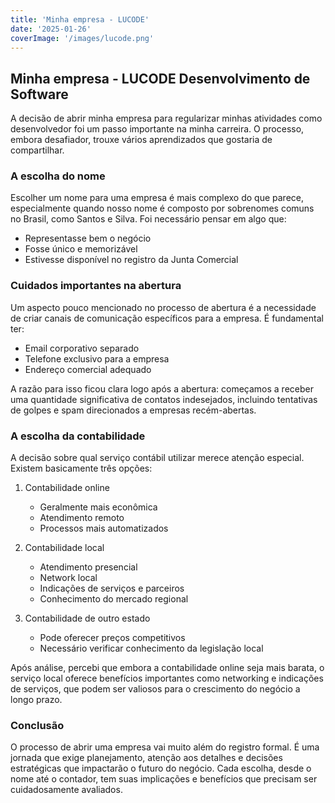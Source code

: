 ```yaml
---
title: 'Minha empresa - LUCODE'
date: '2025-01-26'
coverImage: '/images/lucode.png'
---
```


## Minha empresa - LUCODE Desenvolvimento de Software

A decisão de abrir minha empresa para regularizar minhas atividades como desenvolvedor foi um passo importante na minha carreira. O processo, embora desafiador, trouxe vários aprendizados que gostaria de compartilhar.

### A escolha do nome

Escolher um nome para uma empresa é mais complexo do que parece, especialmente quando nosso nome é composto por sobrenomes comuns no Brasil, como Santos e Silva. Foi necessário pensar em algo que:
- Representasse bem o negócio
- Fosse único e memorizável
- Estivesse disponível no registro da Junta Comercial

### Cuidados importantes na abertura

Um aspecto pouco mencionado no processo de abertura é a necessidade de criar canais de comunicação específicos para a empresa. É fundamental ter:
- Email corporativo separado
- Telefone exclusivo para a empresa
- Endereço comercial adequado

A razão para isso ficou clara logo após a abertura: começamos a receber uma quantidade significativa de contatos indesejados, incluindo tentativas de golpes e spam direcionados a empresas recém-abertas.

### A escolha da contabilidade

A decisão sobre qual serviço contábil utilizar merece atenção especial. Existem basicamente três opções:

1. Contabilidade online
   - Geralmente mais econômica
   - Atendimento remoto
   - Processos mais automatizados

2. Contabilidade local
   - Atendimento presencial
   - Network local
   - Indicações de serviços e parceiros
   - Conhecimento do mercado regional

3. Contabilidade de outro estado
   - Pode oferecer preços competitivos
   - Necessário verificar conhecimento da legislação local

Após análise, percebi que embora a contabilidade online seja mais barata, o serviço local oferece benefícios importantes como networking e indicações de serviços, que podem ser valiosos para o crescimento do negócio a longo prazo.

### Conclusão

O processo de abrir uma empresa vai muito além do registro formal. É uma jornada que exige planejamento, atenção aos detalhes e decisões estratégicas que impactarão o futuro do negócio. Cada escolha, desde o nome até o contador, tem suas implicações e benefícios que precisam ser cuidadosamente avaliados.